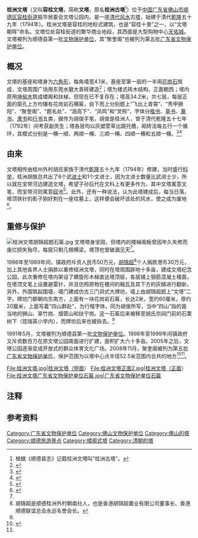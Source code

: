 {{coord|22.76233|113.26764|display=title}}
{{文物保护单位
| 级别 = 省级
| 省区市 = 广东省
| 图片 = [[File:桂洲文塔正面.jpg|200px]]
| 名称 = 聚奎阁
| 编号 = 5-48
| 分类 = 古建筑
| 时代 = 1794年
| 所在 = [[佛山市|佛山市]][[顺德区|顺德区]][[容桂街道|容桂街道]]
| 登录 = 2008年11月
}}
'''桂洲文塔'''（又叫'''容桂文塔'''，简称'''文塔'''，原名'''桂洲古塔'''<ref group="注">根据《顺德县志》记载桂洲文塔叫“桂洲古塔”。</ref>）位于[[中国|中国]][[广东省|广东省]][[佛山市|佛山市]][[顺德区|顺德区]][[容桂街道|容桂街道]]振华居委会文塔公园内，是一座[[清代|清代]][[风水|风水]]古[[塔|塔]]，始建于清代[[乾隆|乾隆]]五十九年（1794年）。桂洲文塔是容桂的地标式建筑，也是“容桂十景”之一，以“文塔朝晖”命名。文塔位处容桂街道的繁华商业地段，其西面是大型购物中心[[天佑城|天佑城]]。文塔被列为顺德县第一批[[文物保护单位|文物保护单位]]，其“聚奎阁”也被列为第五批[[广东省文物保护单位|广东省文物保护单位]]。

==概况==
文塔的基座和塔身为[[六角形|六角形]]，每角墙宽4.1米，基座至第一层的一半用[[花岗石|花岗石]]筑成，文塔周围广场用东莞水磨大青砖建造<ref>{{cite journal|url=https://docs.google.com/viewer?a=v&pid=explorer&chrome=true&srcid=0Bwm9Gt_82F2dNzg0OWQwZTQtNjAxOC00ZTZjLTljY2QtNTdmZmMyY2QxOTZl&hl=en|title=佛山市容桂区文塔体育公园规划设计|author=王朵|journal=广东园林|year=2006|volume=28|issue=1|pages=53|accessdate=2011-05-07}}</ref>；塔为楼式砖木结构，正面朝西；塔内原用[[坤甸木|坤甸木]]筑成楼阁和扶梯，但现在已不复存在；塔高34.2米，共七层，每层正面的窗孔上方均镶有花岗岩石横匾，自下而上分别题上“飞出上青霄”、“秀甲狮阳”、“聚奎阁”、“题名处”、“涵高下”、“凤鸣”和“灵照”，字体分[[楷书|楷书]]、[[草书|草书]]、[[篆书|篆书]]、[[隶书|隶书]]和[[行书|行书]]五类，据传为胡俊手笔，胡俊是桂洲人，曾于清代乾隆五十七年（1792年）间考获副贡生；塔各层均以灰塑萱草出跳托檐，砌砖法每五行一个循环，其模式分别是一横一顺、两顺一横、三顺一横、四顺一横和五顺一横。<ref>{{cite web|url=http://hjc.sdedu.net/News_View.asp?NewsID=240|title=胡氏兄弟承父志，支持家乡教育事业|publisher=珠江商报|date=2007-10-26|accessdate=2011-05-07}}{{dead link|date=2018年3月 |bot=InternetArchiveBot |fix-attempted=yes }}</ref><ref>{{cite web|url=http://www.shunde.gov.cn/data/main.php?id=824-10181|title=桂洲文塔|author=顺德区人民政府|date=2006-11-13|accessdate=2011-05-06}}{{Dead link|date=2020年2月 |bot=InternetArchiveBot |fix-attempted=yes }}</ref>

==由来==
文塔相传由桂州外村胡氏家族于清代[[乾隆|乾隆]]五十九年（1794年）修建，当时盛行[[科举|科举]]，桂洲胡族总共出了6个武[[进士|进士]]和1个文进士，因为文进士数量比武进士少，所以就在宝带河边建造文塔，希望子孙后代在文科上有更多作为，其中文塔寓意文笔，而宝带河则寓意[[砚|砚]]池<ref name="chen">{{cite web|url=http://gzdaily.dayoo.com/html/2008-11/28/content_391319.htm|title=十大顺德文物今起陆续推出|author=陈婷婷|publisher=[[广州日报|广州日报]]|date=2008-11-28|accessdate=2011-05-06|deadurl=yes|archiveurl=https://web.archive.org/web/20160304074101/http://gzdaily.dayoo.com/html/2008-11/28/content_391319.htm|archivedate=2016-03-04}}</ref>。此外，还有一种说法，认为此塔建成后，每当日落，塔顶铁针的影子刚好刺在一座坟墓上，这样便会破坏该处的风水，使之成为废地<ref name="ch5">{{cite web|url=http://www.rglib.org.cn/History/46/2005-07/20050706170636.html|title=第五章 名人、名胜与民俗|author=容桂文化网|accessdate=2011-05-08|archive-date=2019-06-11|archive-url=https://web.archive.org/web/20190611193653/http://www.rglib.org.cn/History/46/2005-07/20050706170636.html|dead-url=yes}}</ref>。

==重修与保护==
[[File:桂洲文塔胡锦超题石匾.jpg|thumb]]
文塔塔身坚固，但塔内的楼梯阁板曾因年久失修而废烂损失殆尽，每层只剩几根横梁，塔顶也曾破漏见天<ref name="ch5" />。

1986年至1989年间，镇政府斥资人民币50万元，[[胡锦超|胡锦超]]<ref group="注">胡锦超是顺德桂洲外村朝南社人，也是香港胡锦超置业有限公司董事长、香港顺德联谊总会永远名誉会长。</ref>个人捐款港币30万元，加上其他各界人士捐款以重修桂洲文塔，同时在塔周围辟地十多亩，建成文塔纪念公园，此次重修在塔内架设了螺旋形木梯直达塔顶层，各层铺上钢筋混凝土楼面，在塔顶文笔上设置避雷针，并且仿照原物在檐间的釉瓦及其下方的灰鳞进行翻新，另外，外围筑起围墙，墙门建成仿古三门洞式大牌坊，墙上由胡锦超题上“文塔”二字。牌坊门额朝向东南方，上面有一块花岗岩石匾，长达2米，宽约60厘米，厚约20厘米，上面写着“四山群赴”，为行楷字体，同为胡俊所写，当中“四山”指的是当地的狮山、翠竹岗、烟管山和扶宁岗。这一石匾后来被移至胡氏宗祠门前的石栗树下（现瑞英小学内），而牌坊后来也被拆去。<ref name="ch5" />

1991年5月，文塔被列为顺德县第一批[[文物保护单位|文物保护单位]]。1998年至1999年间镇政府又斥资数百万在原文塔公园南面进行扩建，面积扩大六十多亩。2005年之后，文塔公园逐渐变成开放式的群众体育文化广场。2008年11月，聚奎阁被列为第五批[[广东省文物保护单位|广东省文物保护单位]]，保护范围为以塔中心点半径52.5米范围内合共{{convert|8659|sqm|mu}}的地方<ref>{{cite web|url=http://www.rglib.org.cn/History/47/2005-07/20050701135332.html|title=文塔朝晖|author=容桂文化网|accessdate=2011-05-06|archive-date=2019-06-11|archive-url=https://web.archive.org/web/20190611153433/http://www.rglib.org.cn/History/47/2005-07/20050701135332.html|dead-url=yes}}</ref><ref name="chen" />。

<gallery>
File:桂洲文塔.jpg|桂洲文塔（侧面）
File:桂洲文塔正面2.jpg|桂洲文塔（正面）
File:桂洲文塔广东省文物保护单位石匾.jpg|广东省文物保护单位石匾
</gallery>

==注释==
{{Reflist|group="注"}}

==参考资料==
{{Reflist}}


{{顺德旅游景点|容桂}}

[[Category:广东省文物保护单位|Category:广东省文物保护单位]]
[[Category:佛山文物保护单位|Category:佛山文物保护单位]]
[[Category:佛山的塔|Category:佛山的塔]]
[[Category:顺德旅游景点|Category:顺德旅游景点]]
[[Category:楼阁式塔|Category:楼阁式塔]]
[[Category:清朝的塔|Category:清朝的塔]]